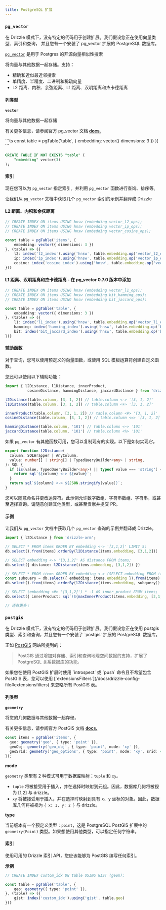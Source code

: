 ```yaml
---
title: PostgreSQL 扩展
---
```



### `pg_vector`

<Callout>
在 Drizzle 模式下，没有特定的代码用于创建扩展。我们假设您正在使用向量类型、索引和查询，
并且您有一个安装了 pg_vector 扩展的 PostgreSQL 数据库。
</Callout>

[`pg_vector`](https://github.com/pgvector/pgvector) 是用于 Postgres 的开源向量相似性搜索

将向量与其他数据一起存储。支持：

- 精确和近似最近邻搜索
- 单精度、半精度、二进制和稀疏向量
- L2 距离、内积、余弦距离、L1 距离、汉明距离和杰卡德距离

#### 列类型

**`vector`**

将向量与其他数据一起存储

有关更多信息，请参阅官方 pg_vector 文档 **[docs.](https://github.com/pgvector/pgvector)**


<Section>
```ts
const table = pgTable('table', {
    embedding: vector({ dimensions: 3 })
})
```

```sql
CREATE TABLE IF NOT EXISTS "table" (
	"embedding" vector(3)
);
```
</Section>

#### 索引

现在您可以为 `pg_vector` 指定索引，并利用 `pg_vector` 函数进行查询、排序等。

让我们从 `pg_vector` 文档中获取几个 `pg_vector` 索引的示例并翻译成 Drizzle

#### L2 距离、内积和余弦距离

```ts
// CREATE INDEX ON items USING hnsw (embedding vector_l2_ops);
// CREATE INDEX ON items USING hnsw (embedding vector_ip_ops);
// CREATE INDEX ON items USING hnsw (embedding vector_cosine_ops);

const table = pgTable('items', {
    embedding: vector({ dimensions: 3 })
}, (table) => ({
    l2: index('l2_index').using('hnsw', table.embedding.op('vector_l2_ops'))
    ip: index('ip_index').using('hnsw', table.embedding.op('vector_ip_ops'))
    cosine: index('cosine_index').using('hnsw', table.embedding.op('vector_cosine_ops'))
}))
```

#### L1 距离、汉明距离和杰卡德距离 - 在 pg_vector 0.7.0 版本中添加

```ts
// CREATE INDEX ON items USING hnsw (embedding vector_l1_ops);
// CREATE INDEX ON items USING hnsw (embedding bit_hamming_ops);
// CREATE INDEX ON items USING hnsw (embedding bit_jaccard_ops);

const table = pgTable('table', {
    embedding: vector({ dimensions: 3 })
}, (table) => ({
    l1: index('l1_index').using('hnsw', table.embedding.op('vector_l1_ops')),
    hamming: index('hamming_index').using('hnsw', table.embedding.op('bit_hamming_ops')),
    bit: index('bit_jaccard_index').using('hnsw', table.embedding.op('bit_jaccard_ops'))
}))
```

#### 辅助函数

对于查询，您可以使用预定义的向量函数，或使用 SQL 模板运算符创建自定义函数。

您还可以使用以下辅助功能：

```ts
import { l2Distance, l1Distance, innerProduct, 
          cosineDistance, hammingDistance, jaccardDistance } from 'drizzle-orm'

l2Distance(table.column, [3, 1, 2]) // table.column <-> '[3, 1, 2]'
l1Distance(table.column, [3, 1, 2]) // table.column <+> '[3, 1, 2]'

innerProduct(table.column, [3, 1, 2]) // table.column <#> '[3, 1, 2]'
cosineDistance(table.column, [3, 1, 2]) // table.column <=> '[3, 1, 2]'

hammingDistance(table.column, '101') // table.column <~> '101'
jaccardDistance(table.column, '101') // table.column <%> '101'
```

如果 `pg_vector` 有其他函数可用，您可以复制现有的实现。以下是如何实现它。

```ts
export function l2Distance(
  column: SQLWrapper | AnyColumn,
  value: number[] | string[] | TypedQueryBuilder<any> | string,
): SQL {
  if (is(value, TypedQueryBuilder<any>) || typeof value === 'string') {
    return sql`${column} <-> ${value}`;
  }
  return sql`${column} <-> ${JSON.stringify(value)}`;
}
```

您可以随意命名并更改运算符。此示例允许数字数组、字符串数组、字符串，或甚至选择查询。请随意创建其他类型，或甚至贡献并提交 PR。

#### 示例

让我们从 `pg_vector` 文档中获取几个 `pg_vector` 查询的示例并翻译成 Drizzle。

```ts
import { l2Distance } from 'drizzle-orm';

// SELECT * FROM items ORDER BY embedding <-> '[3,1,2]' LIMIT 5;
db.select().from(items).orderBy(l2Distance(items.embedding, [3,1,2]))

// SELECT embedding <-> '[3,1,2]' AS distance FROM items;
db.select({ distance: l2Distance(items.embedding, [3,1,2]) })

// SELECT * FROM items ORDER BY embedding <-> (SELECT embedding FROM items WHERE id = 1) LIMIT 5;
const subquery = db.select({ embedding: items.embedding }).from(items).where(eq(items.id, 1));
db.select().from(items).orderBy(l2Distance(items.embedding, subquery)).limit(5)

// SELECT (embedding <#> '[3,1,2]') * -1 AS inner_product FROM items;
db.select({ innerProduct: sql`(${maxInnerProduct(items.embedding, [3,1,2])}) * -1` }).from(items)

// 还有更多！
```

### `postgis`

<Callout>
在 Drizzle 模式下，没有特定的代码用于创建扩展。我们假设您正在使用 postgis 类型、索引和查询，并且您有一个安装了 `postgis` 扩展的 PostgreSQL 数据库。
</Callout>

正如 [PostGIS](https://postgis.net/) 网站所提到的：

> PostGIS 通过增加对存储、索引和查询地理空间数据的支持，扩展了 PostgreSQL 关系数据库的功能。

<Callout type="info">
如果您在使用 PostGIS 扩展时使用 `introspect` 或 `push` 命令且不希望包含 PostGIS 表，您可以使用 [`extensionsFilters`](/docs/drizzle-config-file#extensionsfilters) 来忽略所有 PostGIS 表。
</Callout>

#### 列类型

**`geometry`**

将您的几何数据与其他数据一起存储。

有关更多信息，请参阅官方 PostGIS 文档 **[docs.](https://postgis.net/workshops/postgis-intro/geometries.html)**

```ts
const items = pgTable('items', {
  geo: geometry('geo', { type: 'point' }),
  geoObj: geometry('geo_obj', { type: 'point', mode: 'xy' }),
  geoSrid: geometry('geo_options', { type: 'point', mode: 'xy', srid: 4000 }),
});
```

**mode**

`geometry` 类型有 2 种模式可用于数据库映射：`tuple` 和 `xy`。

- `tuple` 将被接受用于插入，并在选择时映射到元组。因此，数据库几何将被视为 [1,2] 与 drizzle。
- `xy` 将被接受用于插入，并在选择时映射到具有 x、y 坐标的对象。因此，数据库几何将被视为 `{ x: 1, y: 2 }` 与 drizzle。

**type**

当前版本有一个预定义类型：`point`，这是 PostgreSQL PostGIS 扩展中的 `geometry(Point)` 类型。如果想使用其他类型，可以指定任何字符串。

#### 索引

使用可用的 Drizzle 索引 API，您应该能够为 PostGIS 编写任何索引。

**示例**

```ts
// CREATE INDEX custom_idx ON table USING GIST (geom);

const table = pgTable('table', {
  	geo: geometry({ type: 'point' }),
}, (table) => ({
    gist: index('custom_idx').using('gist', table.geo)
}))
```